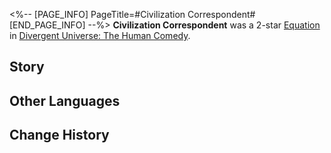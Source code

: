 <%-- [PAGE_INFO]
PageTitle=#Civilization Correspondent#
[END_PAGE_INFO] --%>
{{Removed|Equation}}
{{Equation Infobox
|period   = The Human Comedy
|rarity   = 2
|path1    = Preservation*4
|path2    = Erudition*4
|effect   = When characters use their Ultimate, they gain a Shield that can offset DMG equal to {{Color|h|30%}} of their Max HP, lasting for {{Color|h|3}} turn(s). After dealing Ultimate DMG with an attack, deals {{Extra Effect|Quake|60000001}} DMG equal to {{Color|h|600%}} of the character's current Shield Effect to the attacked targets.
|mentions = Interastral Peace Corporation
}}
'''Civilization Correspondent''' was a 2-star [[Divergent Universe: The Human Comedy/Equations|Equation]] in [[Divergent Universe: The Human Comedy]].

==Story==
{{Description|If there is one thing that should be despised by you, it is the barbaric concept that the weak are no more than prey to the strong. No matter how great a civilization may be, if their knowledge cannot reach the great heights of the sun in the sky, then it's doomed to be reduced to no more than a vassal. In the eyes of the IPC and other great forces, these nascent lifeforms are no more than cheap labor at the location of raw material extraction.<br /><br />You bring knowledge to the stars and attempt to force this knowledge on its inhabitants, letting these children suckle on wisdom as much as they want. From savage hunting to taking to outer space, the wheels of civilization are moving too fast to be stopped now. Much like a babbling child learns to run after sunset, a Torment Eagle that just breaks out of its shell takes flight immediately after its first call.<br /><br />In a generation where danger lies at every turn, the only way to ensure the safety of your civilization is to run forward at all cost.}}
<!--
==Gameplay Notes==
* 
-->
==Other Languages==
{{Other Languages
|en   = Civilization Correspondent
|zhs  = 文明函授员
|zht  = 文明函授員
|ja   = {{Rubi|文明通信教育員|ぶんめいつうしんきょういくいん}}
|ko   = 문명 전파자
|es   = Correspondencia civilizada
|fr   = Correspondance de civilisation
|ru   = Заочная цивилизация
|th   = ผู้สื่ออารยธรรม
|vi   = Hàm Thụ Viên Văn Minh
|de   = Korrespondenzlehrer für Zivilisation
|id   = Civilization Correspondent
|pt   = Correspondentes Civilizacionais
}}

==Change History==
{{Change History|2.5}}